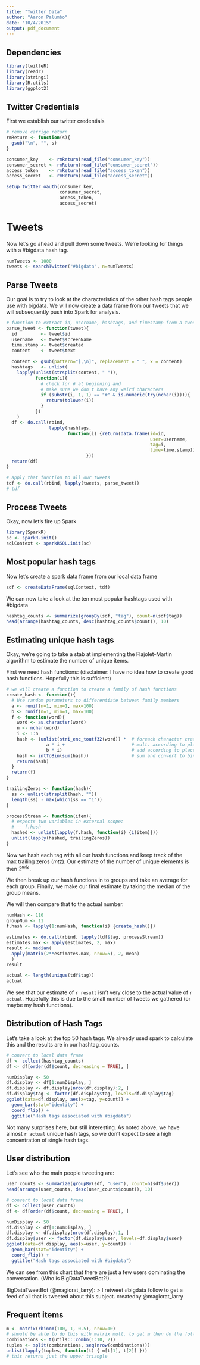 ```yaml
---
title: "Twitter Data"
author: "Aaron Palumbo"
date: "10/4/2015"
output: pdf_document
---
```


## Dependencies

```r
library(twitteR)
library(readr)
library(stringi)
library(R.utils)
library(ggplot2)
```

## Twitter Credentials
First we establish our twitter credentials

```r
# remove carrige return
rmReturn <- function(s){
  gsub("\n", "", s)
}

consumer_key    <- rmReturn(read_file("consumer_key"))
consumer_secret <- rmReturn(read_file("consumer_secret"))
access_token    <- rmReturn(read_file("access_token"))
access_secret   <- rmReturn(read_file("access_secret"))

setup_twitter_oauth(consumer_key,
                    consumer_secret,
                    access_token,
                    access_secret)
```

# Tweets

Now let's go ahead and pull down some tweets. We're looking for things with a #bigdata hash tag.

```r
numTweets <- 1000
tweets <- searchTwitter("#bigdata", n=numTweets)
```

## Parse Tweets

Our goal is to try to look at the characteristics of the other hash tags people use with bigdata. We will now create a data frame from our tweets that we will subsequently push into Spark for analysis.

```r
# function to extract id, username, hashtags, and timestamp from a tweet
parse_tweet <- function(tweet){
  id         <- tweet$id
  username   <- tweet$screenName
  time.stamp <- tweet$created
  content    <- tweet$text
  
  content <- gsub(pattern="[,\n]", replacement = " ", x = content)
  hashtags   <- unlist(
    lapply(unlist(strsplit(content, " ")),
           function(i){
             # check for # at beginning and
             # make sure we don't have any weird characters
             if (substr(i, 1, 1) == "#" & is.numeric(try(nchar(i)))){
               return(tolower(i))
             }
           })
    )
  df <- do.call(rbind,
                lapply(hashtags,
                       function(i) {return(data.frame(id=id,
                                                      user=username,
                                                      tag=i,
                                                      time=time.stamp))
                              }))
  return(df)
}

# apply that function to all our tweets
tdf <- do.call(rbind, lapply(tweets, parse_tweet))
# tdf
```

## Process Tweets

Okay, now let's fire up Spark

```r
library(SparkR)
sc <- sparkR.init()
sqlContext <- sparkRSQL.init(sc)
```

## Most popular hash tags

Now let's create a spark data frame from our local data frame

```r
sdf <- createDataFrame(sqlContext, tdf)
```

We can now take a look at the ten most popular hashtags used with #bigdata

```r
hashtag_counts <- summarize(groupBy(sdf, "tag"), count=n(sdf$tag))
head(arrange(hashtag_counts, desc(hashtag_counts$count)), 10)
```


## Estimating unique hash tags

Okay, we're going to take a stab at implementing the Flajolet-Martin algorithm to estimate the number of unique items.

First we need hash functions:
(disclaimer: I have no idea how to create good hash functions. Hopefully this is sufficient)

```r
# we will create a function to create a family of hash functions
create_hash <- function(){
  # Use random parameters to differentiate between family members
  a <- runif(n=1, min=1, max=100)
  b <- runif(n=1, min=1, max=100)
  f <- function(word){
    word <- as.character(word)
    n <- nchar(word)
    i <- 1:n
    hash <- (unlist(stri_enc_toutf32(word)) *  # foreach character create #
               a * i +                         # mult. according to place
               b * i)                          # add according to place
    hash <- intToBin(sum(hash))                # sum and convert to binary
    return(hash)
  }
  return(f)
}

trailingZeros <- function(hash){
  ss <- unlist(strsplit(hash, ""))
  length(ss) - max(which(ss == "1"))
}

processStream <- function(item){
  # expects two variables in external scope:
  # -- f.hash
  hashed <- unlist(lapply(f.hash, function(i) {i(item)}))
  unlist(lapply(hashed, trailingZeros))
}
```


Now we hash each tag with all our hash functions and keep track of the max trailing zeros ($mtz$). Our estimate of the number of unique elements is then $2^{mtz}$.

We then break up our hash functions in to groups and take an average for each group. Finally, we make our final estimate by taking the median of the group means.

We will then compare that to the actual number.

```r
numHash <- 110
groupNum <- 11
f.hash <- lapply(1:numHash, function(i) {create_hash()})

estimates <- do.call(rbind, lapply(tdf$tag, processStream))
estimates.max <- apply(estimates, 2, max)
result <- median(
  apply(matrix(2**estimates.max, nrow=5), 2, mean)
  )
result
```

```r
actual <- length(unique(tdf$tag))
actual
```

We see that our estimate of `r result` isn't very close to the actual value of `r actual`. Hopefully this is due to the small number of tweets we gathered (or maybe my hash functions).

## Distribution of Hash Tags

Let's take a look at the top 50 hash tags. We already used spark to calculate this and the results are in our hashtag_counts.

```r
# convert to local data frame
df <- collect(hashtag_counts)
df <- df[order(df$count, decreasing = TRUE), ]
```


```r
numDisplay <- 50
df.display <- df[1:numDisplay, ]
df.display <- df.display[nrow(df.display):2, ]
df.display$tag <- factor(df.display$tag, levels=df.display$tag)
ggplot(data=df.display, aes(x=tag, y=count)) + 
  geom_bar(stat="identity") +
  coord_flip() +
  ggtitle("Hash tags associated with #bigdata")
```

Not many surprises here, but still interesting. As noted above, we have almost `r actual` unique hash tags, so we don't expect to see a high concentration of single hash tags.

## User distribution

Let's see who the main people tweeting are:

```r
user_counts <- summarize(groupBy(sdf, "user"), count=n(sdf$user))
head(arrange(user_counts, desc(user_counts$count)), 10)
```

```r
# convert to local data frame
df <- collect(user_counts)
df <- df[order(df$count, decreasing = TRUE), ]
```

```r
numDisplay <- 50
df.display <- df[1:numDisplay, ]
df.display <- df.display[nrow(df.display):1, ]
df.display$user <- factor(df.display$user, levels=df.display$user)
ggplot(data=df.display, aes(x=user, y=count)) + 
  geom_bar(stat="identity") +
  coord_flip() +
  ggtitle("Hash tags associated with #bigdata")
```

We can see from this chart that there are just a few users dominating the conversation. (Who is BigDataTweetBot?!).

BigDataTweetBot (@magicrat_larry):
> I retweet #bigdata follow to get a feed of all that is tweeted about this subject. createdby @magicrat_larry

## Frequent items

```r
m <- matrix(rbinom(100, 1, 0.5), nrow=10)
# should be able to do this with matrix mult. to get m then do the folloiwng
combinations <- t(utils:::combn(1:10, 2))
tuples <- split(combinations, seq(nrow(combinations)))
unlist(lapply(tuples, function(t) { m[t[1], t[2]] }))
# this returns just the upper triangle
```

